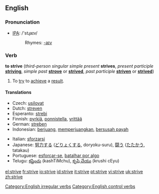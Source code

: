 ==English==

===Pronunciation===
*[[w:IPA|IPA]]: /'stɻaɪv/
*:Rhymes: [[Rhymes:English:-aɪv|-aɪv]]

===Verb===
'''to strive''' (''third-person singular simple present'' '''strives''', ''present participle'' '''[[striving]]''', ''simple past'' '''[[strove]]''' or '''[[strived]]''', ''past participle'' '''[[striven]]''' or '''[[strived]]''')

# To [[try]] to [[achieve]] a [[result]].

====Translations====
{{trans-top|to try}}
*Czech: [[usilovat]]
*Dutch: [[streven]]
*Esperanto: [[strebi]]
*Finnish: [[pyrkiä]], [[ponnistella]], [[yrittää]]
*German: [[streben]]
*Indonesian: [[juang|berjuang]], [[juang|memperjuangkan]], [[susah payah|bersusah payah]]
{{trans-mid}}
*Italian: [[sforzarsi]]
*Japanese: [[努力]]する ([[どりょく]]する, doryoku-suru), [[闘う]] ([[たたかう]], tatakau)
*Portuguese: [[esforçar-se]], [[batalhar por algo]]
*Telugu: [[కష్టించు]] (kashTiMchu), [[కృషి చేయు]] (krushi cEyu)
{{trans-bottom}}

[[Category:English irregular verbs]]
[[Category:English control verbs]]

[[el:strive]]
[[fr:strive]]
[[io:strive]]
[[id:strive]]
[[it:strive]]
[[pt:strive]]
[[vi:strive]]
[[uk:strive]]
[[zh:strive]]